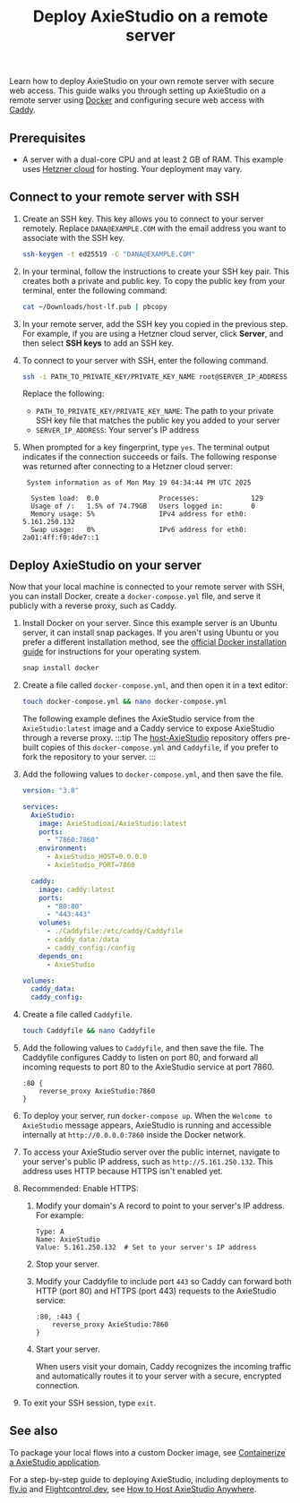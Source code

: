 ﻿---
title: Deploy AxieStudio on a remote server
slug: /deployment-caddyfile
---

Learn how to deploy AxieStudio on your own remote server with secure web access.
This guide walks you through setting up AxieStudio on a remote server using [Docker](https://docs.docker.com/) and configuring secure web access with [Caddy](https://caddyserver.com/docs/).

## Prerequisites

* A server with a dual-core CPU and at least 2 GB of RAM.
This example uses [Hetzner cloud](https://www.hetzner.com/) for hosting. Your deployment may vary.

## Connect to your remote server with SSH

1. Create an SSH key.
This key allows you to connect to your server remotely.
Replace `DANA@EXAMPLE.COM` with the email address you want to associate with the SSH key.
    ```bash
    ssh-keygen -t ed25519 -C "DANA@EXAMPLE.COM"
    ```

2. In your terminal, follow the instructions to create your SSH key pair.
This creates both a private and public key.
To copy the public key from your terminal, enter the following command:
    ```bash
    cat ~/Downloads/host-lf.pub | pbcopy
    ```
3. In your remote server, add the SSH key you copied in the previous step.
For example, if you are using a Hetzner cloud server, click **Server**, and then select **SSH keys** to add an SSH key.
4. To connect to your server with SSH, enter the following command.
    ```bash
    ssh -i PATH_TO_PRIVATE_KEY/PRIVATE_KEY_NAME root@SERVER_IP_ADDRESS
    ```

    Replace the following:
    * `PATH_TO_PRIVATE_KEY/PRIVATE_KEY_NAME`: The path to your private SSH key file that matches the public key you added to your server
    * `SERVER_IP_ADDRESS`: Your server's IP address
5. When prompted for a key fingerprint, type `yes`.
The terminal output indicates if the connection succeeds or fails.
The following response was returned after connecting to a Hetzner cloud server:
    ```text
     System information as of Mon May 19 04:34:44 PM UTC 2025

      System load:  0.0               Processes:             129
      Usage of /:   1.5% of 74.79GB   Users logged in:       0
      Memory usage: 5%                IPv4 address for eth0: 5.161.250.132
      Swap usage:   0%                IPv6 address for eth0: 2a01:4ff:f0:4de7::1
    ```

## Deploy AxieStudio on your server

Now that your local machine is connected to your remote server with SSH, you can install Docker, create a `docker-compose.yml` file, and serve it publicly with a reverse proxy, such as Caddy.

1. Install Docker on your server.
Since this example server is an Ubuntu server, it can install snap packages.
If you aren't using Ubuntu or you prefer a different installation method, see the [official Docker installation guide](https://docs.docker.com/get-started/get-docker/) for instructions for your operating system.
    ```bash
    snap install docker
    ```
2. Create a file called `docker-compose.yml`, and then open it in a text editor:
    ```bash
    touch docker-compose.yml && nano docker-compose.yml
    ```
    The following example defines the AxieStudio service from the `AxieStudio:latest` image and a Caddy service to expose AxieStudio through a reverse proxy.
    :::tip
    The [host-AxieStudio](https://github.com/datastax/host-AxieStudio) repository offers pre-built copies of this `docker-compose.yml` and `Caddyfile`, if you prefer to fork the repository to your server.
    :::
3. Add the following values to `docker-compose.yml`, and then save the file.
    ```yml
    version: "3.8"

    services:
      AxieStudio:
        image: AxieStudioai/AxieStudio:latest
        ports:
          - "7860:7860"
        environment:
          - AxieStudio_HOST=0.0.0.0
          - AxieStudio_PORT=7860

      caddy:
        image: caddy:latest
        ports:
          - "80:80"
          - "443:443"
        volumes:
          - ./Caddyfile:/etc/caddy/Caddyfile
          - caddy_data:/data
          - caddy_config:/config
        depends_on:
          - AxieStudio

    volumes:
      caddy_data:
      caddy_config:
    ```
4. Create a file called `Caddyfile`.
    ```bash
    touch Caddyfile && nano Caddyfile
    ```
5. Add the following values to `Caddyfile`, and then save the file.
The Caddyfile configures Caddy to listen on port 80, and forward all incoming requests to port 80 to the AxieStudio service at port 7860.
    ```
    :80 {
        reverse_proxy AxieStudio:7860
    }
    ```
6. To deploy your server, run `docker-compose up`.
When the `Welcome to AxieStudio` message appears, AxieStudio is running and accessible internally at `http://0.0.0.0:7860` inside the Docker network.
7. To access your AxieStudio server over the public internet, navigate to your server's public IP address, such as `http://5.161.250.132`.
This address uses HTTP because HTTPS isn't enabled yet.

8. Recommended: Enable HTTPS:

    1. Modify your domain's A record to point to your server's IP address. For example:

        ```
        Type: A
        Name: AxieStudio
        Value: 5.161.250.132  # Set to your server's IP address
        ```

    2. Stop your server.
    3. Modify your Caddyfile to include port `443` so Caddy can forward both HTTP (port 80) and HTTPS (port 443) requests to the AxieStudio service:

        ```
        :80, :443 {
            reverse_proxy AxieStudio:7860
        }
        ```

    4. Start your server.

        When users visit your domain, Caddy recognizes the incoming traffic and automatically routes it to your server with a secure, encrypted connection.

9. To exit your SSH session, type `exit`.

## See also

To package your local flows into a custom Docker image, see [Containerize a AxieStudio application](/develop-application).

For a step-by-step guide to deploying AxieStudio, including deployments to [fly.io](https://fly.io/) and [Flightcontrol.dev](https://www.flightcontrol.dev/), see [How to Host AxieStudio Anywhere](https://www.youtube.com/watch?v=q4qt5hSnte4).